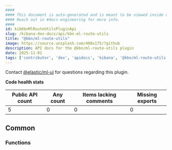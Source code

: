 ```yaml
---
####
#### This document is auto-generated and is meant to be viewed inside our experimental, new docs system.
#### Reach out in #docs-engineering for more info.
####
id: kibKbnMlRouteUtilsPluginApi
slug: /kibana-dev-docs/api/kbn-ml-route-utils
title: "@kbn/ml-route-utils"
image: https://source.unsplash.com/400x175/?github
description: API docs for the @kbn/ml-route-utils plugin
date: 2025-11-01
tags: ['contributor', 'dev', 'apidocs', 'kibana', '@kbn/ml-route-utils']
---
```




Contact [@elastic/ml-ui](https://github.com/orgs/elastic/teams/ml-ui) for questions regarding this plugin.

**Code health stats**

| Public API count  | Any count | Items lacking comments | Missing exports |
|-------------------|-----------|------------------------|-----------------|
| 5 | 0 | 0 | 0 |

## Common

### Functions
<DocDefinitionList data={kbnMlRouteUtilsObj.common.functions}/>

